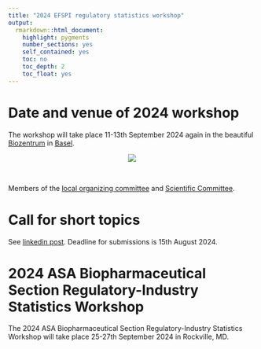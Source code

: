 ```yaml
---
title: "2024 EFSPI regulatory statistics workshop"
output: 
  rmarkdown::html_document:
    highlight: pygments
    number_sections: yes
    self_contained: yes
    toc: no
    toc_depth: 2
    toc_float: yes
---
```


# Date and venue of 2024 workshop

The workshop will take place 11-13th September 2024 again in the beautiful [Biozentrum](https://www.biozentrum.unibas.ch/) in [Basel](https://www.basel.com/en). 

<center>![](biozentrum.jpg)</center>

<br>

Members of the [local organizing committee](local.html) and [Scientific Committee](scicom.html).

# Call for short topics

See [linkedin post](https://www.linkedin.com/feed/update/urn:li:activity:7156194188286402560?updateEntityUrn=urn%3Ali%3Afs_feedUpdate%3A%28V2%2Curn%3Ali%3Aactivity%3A7156194188286402560%29). Deadline for submissions is 15th August 2024.

# 2024 ASA Biopharmaceutical Section Regulatory-Industry Statistics Workshop 

The 2024 ASA Biopharmaceutical Section Regulatory-Industry Statistics Workshop will take place 25-27th September 2024 in Rockville, MD.

